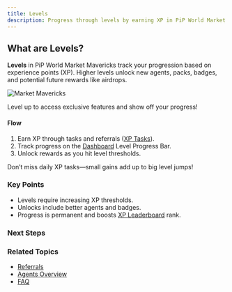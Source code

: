 ```yaml
---
title: Levels
description: Progress through levels by earning XP in PiP World Market Mavericks
---
```



## What are Levels?

**Levels** in PiP World Market Mavericks track your progression based on experience points (XP). Higher levels unlock new agents, packs, badges, and potential future rewards like airdrops.

![Market Mavericks](/images/SCR-20251016-kydk.png)

<Callout type="info">
  Level up to access exclusive features and show off your progress!
</Callout>


#### Flow
1. Earn XP through tasks and referrals ([XP Tasks](/docs/progression/xp-tasks)).
2. Track progress on the [Dashboard](/docs/dashboard-overview) Level Progress Bar.
3. Unlock rewards as you hit level thresholds.

<Callout type="warn">
  Don’t miss daily XP tasks—small gains add up to big level jumps!
</Callout>

### Key Points
- Levels require increasing XP thresholds.
- Unlocks include better agents and badges.
- Progress is permanent and boosts [XP Leaderboard](/docs/leaderboards/xp-leaderboard) rank.

### Next Steps
<Cards>
  <Card title="📚 XP Tasks" href="/docs/progression/xp-tasks" description="Earn XP to level up." />
  <Card title="🚀 Badges" href="/docs/progression/badges" description="Unlock achievement badges." />
  <Card title="🏆 XP Leaderboard" href="/docs/leaderboards/xp-leaderboard" description="Track your rank." />
</Cards>

### Related Topics
- [Referrals](/docs/dashboard/referrals)
- [Agents Overview](/docs/agents/overview)
- [FAQ](/docs/advanced/faq)